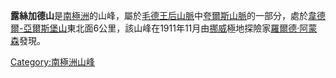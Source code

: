 {{coord|85|37|S|164|40|W|display=title}}

'''露絲加德山'''是[[南極洲|南極洲]]的山峰，屬於[[毛德王后山脈|毛德王后山脈]]中[[夸爾斯山脈|夸爾斯山脈]]的一部分，處於[[韋德爾-亞爾斯堡山|韋德爾-亞爾斯堡山]]東北面6公里，該山峰在1911年11月由[[挪威|挪威]]極地探險家[[羅爾德·阿蒙森|羅爾德·阿蒙森]]發現。

{{Antarctica-geo-stub}}
[[Category:南極洲山峰|Category:南極洲山峰]]